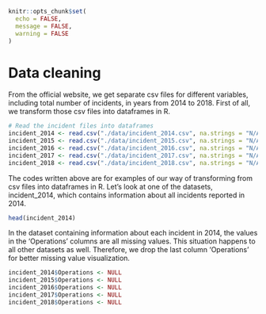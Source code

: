 
```r
knitr::opts_chunk$set(
  echo = FALSE,
  message = FALSE,
  warning = FALSE
)
```
# Data cleaning

From the official website, we get separate csv files for different variables, including total number of incidents, in years from 2014 to 2018. First of all, we transform those csv files into dataframes in R. 

```r
# Read the incident files into dataframes 
incident_2014 <- read.csv("./data/incident_2014.csv", na.strings = "N/A")
incident_2015 <- read.csv("./data/incident_2015.csv", na.strings = "N/A")
incident_2016 <- read.csv("./data/incident_2016.csv", na.strings = "N/A")
incident_2017 <- read.csv("./data/incident_2017.csv", na.strings = "N/A")
incident_2018 <- read.csv("./data/incident_2018.csv", na.strings = "N/A")

```

The codes written above are for examples of our way of transforming from csv files into dataframes in R. Let's look at one of the datasets, incident_2014, which contains information about all incidents reported in 2014. 

```r
head(incident_2014)
```


In the dataset containing information about each incident in 2014, the values in the 'Operations' columns are all missing values. This situation happens to all other datasets as well. Therefore, we drop the last column 'Operations' for better missing value visualization. 

```r
incident_2014$Operations <- NULL
incident_2015$Operations <- NULL
incident_2016$Operations <- NULL
incident_2017$Operations <- NULL
incident_2018$Operations <- NULL
```